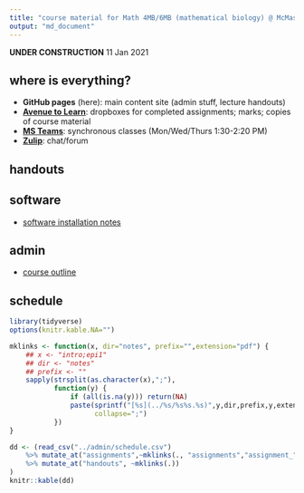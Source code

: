 ```yaml
---
title: "course material for Math 4MB/6MB (mathematical biology) @ McMaster University"
output: "md_document"
---
```


**UNDER CONSTRUCTION** 11 Jan 2021

## where is everything?

- **GitHub pages** (here): main content site (admin stuff, lecture handouts)
- [**Avenue to Learn**]("https://avenue.cllmcmaster.ca/d2l/home/375748"): dropboxes for completed assignments; marks; copies of course material
- [**MS Teams**](https://teams.microsoft.com/l/channel/19%3ab78dff12b6774967ba803b12f8bf97cc%40thread.tacv2/General?groupId=265918a5-0ac6-41d8-95c9-b0b1563f87f5&amp;tenantId=44376307-b429-42ad-8c25-28cd496f4772): synchronous classes (Mon/Wed/Thurs 1:30-2:20 PM)
- [**Zulip**](https://math4mb.zulipchat.com/#): chat/forum

## handouts

## software

- [software installation notes](admin/software.html)

## admin

* [course outline](admin/4mbinfo.pdf)

## schedule

```r
library(tidyverse)
options(knitr.kable.NA="")

mklinks <- function(x, dir="notes", prefix="",extension="pdf") {
    ## x <- "intro;epi1"
    ## dir <- "notes"
    ## prefix <- ""
    sapply(strsplit(as.character(x),";"),
           function(y) {
               if (all(is.na(y))) return(NA)
               paste(sprintf("[%s](../%s/%s%s.%s)",y,dir,prefix,y,extension),
                     collapse=";")
           })
}

dd <- (read_csv("../admin/schedule.csv")
    %>% mutate_at("assignments",~mklinks(., "assignments","assignment_","html"))
    %>% mutate_at("handouts", ~mklinks(.))
)
knitr::kable(dd)
```

